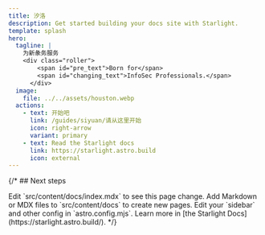 ```yaml
---
title: 汐洛
description: Get started building your docs site with Starlight.
template: splash
hero:
  tagline: |
    为新彖务服务
    <div class="roller">
        <span id="pre_text">Born for</span>
        <span id="changing_text">InfoSec Professionals.</span>
      </div>
  image:
    file: ../../assets/houston.webp
  actions:
    - text: 开始吧
      link: /guides/siyuan/请从这里开始
      icon: right-arrow
      variant: primary
    - text: Read the Starlight docs
      link: https://starlight.astro.build
      icon: external
---
```



<StatusComponent />

{/* ## Next steps

<CardGrid stagger>
	<Card title="Update content" icon="pencil">
		Edit `src/content/docs/index.mdx` to see this page change.
	</Card>
	<Card title="Add new content" icon="add-document">
		Add Markdown or MDX files to `src/content/docs` to create new pages.
	</Card>
	<Card title="Configure your site" icon="setting">
		Edit your `sidebar` and other config in `astro.config.mjs`.
	</Card>
	<Card title="Read the docs" icon="open-book">
		Learn more in [the Starlight Docs](https://starlight.astro.build/).
	</Card>
</CardGrid> */}

<SpeedInsights/>
<ScriptWorkaround />

